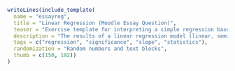 ```r
writeLines(include_template(
  name = "essayreg",
  title = "Linear Regression (Moodle Essay Question)",
  teaser = "Exercise template for interpreting a simple regression based on randomly-generated data (with either a linear, semi-logarithmic, or log-log relationship) in form of an essay (for Moodle).",
  description = "The results of a linear regression model (linear, semi-logarithmic, or log-log) need to be interpreted in an essay. Using extra metainformation tags for this \"string\" question, it is rendered in Moodle into an \"essay\" (rather than a \"shortanswer\") question.",
  tags = c("regression", "significance", "slope", "statistics"),
  randomization = "Random numbers and text blocks",
  thumb = c(150, 192))
)
```
